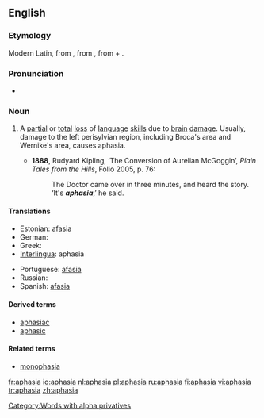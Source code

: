 ==English==
{{wikipedia}}

===Etymology===
Modern Latin, from {{AGr.}} {{term|ἀφασία||sc=polytonic}}, from {{term|ἄφατος||speechless|sc=polytonic}}, from {{term|ἀ-||[[a-]]|sc=polytonic}} + {{term|φάσις||speech|sc=polytonic}}.

===Pronunciation===
* {{IPA|/əˈfeɪzɪə/}}

===Noun===
{{en-noun|-}}

# {{pathology}} A [[partial]] or [[total]] [[loss]] of [[language]] [[skill]]s due to [[brain]] [[damage]]. Usually, damage to the left perisylvian region, including Broca's area and Wernike's area, causes aphasia.
#* '''1888''', Rudyard Kipling, ‘The Conversion of Aurelian McGoggin’, ''Plain Tales from the Hills'', Folio 2005, p. 76:
#*: The Doctor came over in three minutes, and heard the story.  ‘It's '''''aphasia''''',’ he said.

====Translations====
{{trans-top|pathological speech disorder}}
* Estonian: [[afasia]]
* German: {{t+|de|Aphasie|f}}
* Greek: {{t|el|αφασία|f|sc=Grek}}
* [[Interlingua]]: aphasia
{{trans-mid}}
* Portuguese: [[afasia]] {{f}}
* Russian: {{t|ru|афазия|f|sc=Cyrl}}
* Spanish: [[afasia]] {{f}}
{{trans-bottom}}

====Derived terms====
* [[aphasiac]]
* [[aphasic]]

====Related terms====
* [[monophasia]]

[[Category:Words with alpha privatives]]

[[fr:aphasia]]
[[io:aphasia]]
[[nl:aphasia]]
[[pl:aphasia]]
[[ru:aphasia]]
[[fi:aphasia]]
[[vi:aphasia]]
[[tr:aphasia]]
[[zh:aphasia]]